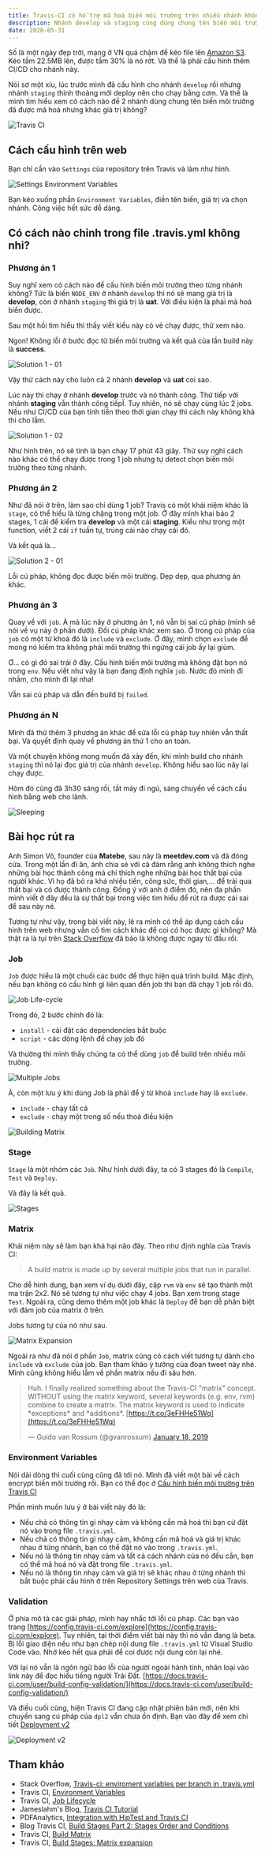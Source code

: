 ```yaml
---
title: Travis-CI có hỗ trợ mã hoá biến môi trường trên nhiều nhánh không nhỉ?
description: Nhánh develop và staging cùng dùng chung tên biến môi trường nhưng giá trị khác nhau. Tìm hiểu cách cấu hình nào.
date: 2020-05-31
---
```


Số là một ngày đẹp trời, mạng ở VN quá chậm để kéo file lên [Amazon S3](https://aws.amazon.com/s3/). Kéo tầm 22.5MB lên, được tầm 30% là nó rớt. Và thế là phải cấu hình thêm CI/CD cho nhánh này.

Nói sơ một xíu, lúc trước mình đã cấu hình cho nhánh `develop` rồi nhưng nhánh `staging` thỉnh thoảng mới deploy nên cho chạy bằng cơm. Và thế là mình tìm hiểu xem có cách nào để 2 nhánh dùng chung tên biến môi trường đã được mã hoá nhưng khác giá trị không?

![Travis CI](../../assets/tutorials/travis-ci-co-ho-tro-ma-hoa-bien-moi-truong-tren-nhieu-nhanh-khong-nhi/travis-ci.png)

## Cách cấu hình trên web

Bạn chỉ cần vào `Settings` của repository trên Travis và làm như hình.

![Settings Environment Variables](../../assets/tutorials/travis-ci-co-ho-tro-ma-hoa-bien-moi-truong-tren-nhieu-nhanh-khong-nhi/settings-env-vars.png)

Bạn kéo xuống phần `Environment Variables`, điền tên biến, giá trị và chọn nhánh. Công việc hết sức dễ dàng.

## Có cách nào chỉnh trong file .travis.yml không nhỉ?

### Phương án 1

Suy nghĩ xem có cách nào để cấu hình biến môi trường theo từng nhánh không? Tức là biến `NODE_ENV` ở nhánh `develop` thì nó sẽ mang giá trị là **develop**, còn ở nhánh `staging` thì giá trị là **uat**. Với điều kiện là phải mã hoá biến được.

Sau một hồi tìm hiểu thì thấy viết kiểu này có vẻ chạy được, thử xem nào.

Ngon! Không lỗi ở bước đọc từ biến môi trường và kết quả của lần build này là **success**.

![Solution 1 - 01](../../assets/tutorials/travis-ci-co-ho-tro-ma-hoa-bien-moi-truong-tren-nhieu-nhanh-khong-nhi/logging-solution-1--01.jpg)

Vậy thử cách này cho luôn cả 2 nhánh **develop** và **uat** coi sao.

Lúc này thì chạy ở nhánh **develop** trước và nó thành công. Thử tiếp với nhánh **staging** vẫn thành công tiếpÏ. Tuy nhiên, nó sẽ chạy cùng lúc 2 jobs. Nếu như CI/CD của bạn tính tiền theo thời gian chạy thì cách này không khả thi cho lắm.

![Solution 1 - 02](../../assets/tutorials/travis-ci-co-ho-tro-ma-hoa-bien-moi-truong-tren-nhieu-nhanh-khong-nhi/logging-solution-1--02.png)

Như hình trên, nó sẽ tính là bạn chạy 17 phút 43 giây. Thử suy nghĩ cách nào khác có thể chạy được trong 1 job nhưng tự detect chọn biến môi trường theo từng nhánh.

### Phương án 2

Như đã nói ở trên, làm sao chỉ dùng 1 job? Travis có một khái niệm khác là `stage`, có thể hiểu là từng chặng trong một job. Ở đây mình khai báo 2 stages, 1 cái để kiểm tra **develop** và một cái **staging**. Kiểu như trong một function, viết 2 cái `if` tuần tự, trúng cái nào chạy cái đó.

Và kết quả là...

![Solution 2 - 01](../../assets/tutorials/travis-ci-co-ho-tro-ma-hoa-bien-moi-truong-tren-nhieu-nhanh-khong-nhi/logging-solution-2--01.png)

Lỗi cú pháp, không đọc được biến môi trường. Dẹp dẹp, qua phương án khác.

### Phương án 3

Quay về với `job`. À mà lúc nãy ở phương án 1, nó vẫn bị sai cú pháp (mình sẽ nói về vụ này ở phần dưới). Đổi cú pháp khác xem sao. Ở trong cú pháp của `job` có một từ khoá đó là `include` và `exclude`. Ở đây, mình chọn `exclude` để mong nó kiểm tra không phải môi trường thì ngừng cái job ấy lại giùm.

Ơ... có gì đó sai trái ở đây. Cấu hình biến môi trường mà không đặt bọn nó trong `env`. Nếu viết như vậy là bạn đang định nghĩa `job`. Nước đó mình đi nhầm, cho mình đi lại nha!

Vẫn sai cú pháp và dẫn đến build bị `failed`.

### Phương án N

Mình đã thử thêm 3 phương án khác để sửa lỗi cú pháp tuy nhiên vẫn thất bại. Và quyết định quay về phương án thứ 1 cho an toàn.

Và một chuyện không mong muốn đã xảy đến, khi mình build cho nhánh `staging` thì nó lại đọc giá trị của nhánh `develop`. Không hiểu sao lúc nãy lại chạy được.

Hôm đó cũng đã 3h30 sáng rồi, tắt máy đi ngủ, sáng chuyển về cách cấu hình bằng web cho lành.

![Sleeping](../../assets/tutorials/travis-ci-co-ho-tro-ma-hoa-bien-moi-truong-tren-nhieu-nhanh-khong-nhi/sleeping.jpg)

## Bài học rút ra

Anh Simon Võ, founder của **Matebe**, sau này là **meetdev.com** và đã đóng cửa. Trong một lần đi ăn, ảnh chia sẻ với cả đám rằng anh không thích nghe những bài học thành công mà chỉ thích nghe những bài học thất bại của người khác. Vì họ đã bỏ ra khá nhiều tiền, công sức, thời gian,... để trải qua thất bại và có được thành công. Đồng ý với anh ở điểm đó, nên đa phần mình viết ở đây đều là sự thất bại trong việc tìm hiểu để rút ra được cái sai để sau này né.

Tương tự như vậy, trong bài viết này, lẽ ra mình có thể áp dụng cách cấu hình trên web nhưng vẫn cố tìm cách khác để coi có học được gì không? Mà thật ra là tụi trên [Stack Overflow](https://stackoverflow.com/questions/58300724/travis-ci-enviroment-variables-per-branch-in-travis-yml) đã bảo là không được ngay từ đầu rồi.

### Job

`Job` được hiểu là một chuối các bước để thực hiện quá trình build. Mặc định, nếu bạn không có cấu hình gì liên quan đến job thì bạn đã chạy 1 job rồi đó.

![Job Life-cycle](../../assets/tutorials/travis-ci-co-ho-tro-ma-hoa-bien-moi-truong-tren-nhieu-nhanh-khong-nhi/job-lifecycle.jpg)

Trong đó, 2 bước chính đó là:

- `install` - cài đặt các dependencies bắt buộc
- `script` - các dòng lệnh để chạy job đó

Và thường thì mình thấy chúng ta có thể dùng `job` để build trên nhiều môi trường.

![Multiple Jobs](../../assets/tutorials/travis-ci-co-ho-tro-ma-hoa-bien-moi-truong-tren-nhieu-nhanh-khong-nhi/travis-multiple-jobs.png)

À, còn một lưu ý khi dùng Job là phải để ý từ khoá `include` hay là `exclude`.

- `include` - chạy tất cả
- `exclude` - chạy một trong số nếu thoả điều kiện

![Building Matrix](../../assets/tutorials/travis-ci-co-ho-tro-ma-hoa-bien-moi-truong-tren-nhieu-nhanh-khong-nhi/build-matrix.png)

### Stage

`Stage` là một nhóm các `Job`. Như hình dưới đây, ta có 3 stages đó là `Compile`, `Test` và `Deploy`.

Và đây là kết quả.

![Stages](../../assets/tutorials/travis-ci-co-ho-tro-ma-hoa-bien-moi-truong-tren-nhieu-nhanh-khong-nhi/stages.png)

### Matrix

Khái niệm này sẽ làm bạn khá hại não đây. Theo như định nghĩa của Travis CI:

> A build matrix is made up by several multiple jobs that run in parallel.

Cho dễ hình dung, bạn xem ví dụ dưới đây, cặp `rvm` và `env` sẽ tạo thành một ma trận 2x2. Nó sẽ tương tự như việc chạy 4 jobs. Bạn xem trong stage `Test`. Ngoài ra, cũng demo thêm một job khác là `Deploy` để bạn dễ phân biệt với đám job của matrix ở trên.

Jobs tương tự của nó như sau.

![Matrix Expansion](../../assets/tutorials/travis-ci-co-ho-tro-ma-hoa-bien-moi-truong-tren-nhieu-nhanh-khong-nhi/matrix-expansion.png)

Ngoài ra như đã nói ở phần `Job`, matrix cũng có cách viết tương tự dành cho `include` và `exclude` của job. Bạn tham khảo ý tưởng của đoạn tweet này nhé. Mình cũng không hiểu lắm về phần matrix nếu đi sâu hơn.

> Huh. I finally realized something about the Travis-CI "matrix" concept. WITHOUT using the matrix keyword, several keywords (e.g. env, rvm) combine to create a matrix. The matrix keyword is used to indicate \*exceptions\* and \*additions\*. [https://t.co/3eFHHe51Wq](https://t.co/3eFHHe51Wq)
>
> — Guido van Rossum (@gvanrossum) [January 18, 2019](https://twitter.com/gvanrossum/status/1086290711266287616?ref_src=twsrc%5Etfw)

### Environment Variables

Nói dài dòng thì cuối cùng cũng đã tới nó. Mình đã viết một bài về cách encrypt biến môi trường rồi. Bạn có thể đọc ở [Cấu hình biến môi trường trên Travis CI](/tutorials/cau-hinh-bien-moi-truong-tren-travis-ci/)

Phần mình muốn lưu ý ở bài viết này đó là:

- Nếu chả có thông tin gì nhạy cảm và không cần mã hoá thì bạn cứ đặt nó vào trong file `.travis.yml`.
- Nếu chả có thông tin gì nhạy cảm, không cần mã hoá và giá trị khác nhau ở từng nhánh, bạn có thể đặt nó vào trong `.travis.yml`.
- Nếu nó là thông tin nhạy cảm và tất cả cách nhánh của nó đều cần, bạn có thể mã hoá nó và đặt trong file `.travis.yml`.
- Nếu nó là thông tin nhạy cảm và giá trị sẽ khác nhau ở từng nhánh thì bắt buộc phải cấu hình ở trên Repository Settings trên web của Travis.

### Validation

Ở phía mô tả các giải pháp, mình hay nhắc tới lỗi cú pháp. Các bạn vào trang [https://config.travis-ci.com/explore](https://config.travis-ci.com/explore). Tuy nhiên, tại thời điểm viết bài này thì nó vẫn đang là beta. Bị lỗi giao diện nếu như bạn chép nội dung file `.travis.yml` từ Visual Studio Code vào. Nhớ kéo hết qua phải để coi được nội dung còn lại nhé.

Với lại nó vẫn là ngôn ngữ báo lỗi của người ngoài hành tinh, nhân loại vào link này để đọc hiểu tiếng người Trái Đất. [https://docs.travis-ci.com/user/build-config-validation/](https://docs.travis-ci.com/user/build-config-validation/)

Và điều cuối cùng, hiện Travis CI đang cập nhật phiên bản mới, nên khi chuyển sang cú pháp của `dpl2` vẫn chưa ổn định. Bạn vào đây để xem chi tiết [Deployment v2](https://docs.travis-ci.com/user/deployment-v2)

![Deployment v2](../../assets/tutorials/travis-ci-co-ho-tro-ma-hoa-bien-moi-truong-tren-nhieu-nhanh-khong-nhi/deployment-v2.png)

## Tham khảo

- Stack Overflow, [Travis-ci: enviroment variables per branch in .travis.yml](https://stackoverflow.com/questions/58300724/travis-ci-enviroment-variables-per-branch-in-travis-yml)
- Travis CI, [Environment Variables](https://docs.travis-ci.com/user/environment-variables/)
- Travis CI, [Job Lifecycle](https://docs.travis-ci.com/user/job-lifecycle/)
- Jameslahm's Blog, [Travis CI Tutorial](https://jameslahm.github.io/2019/11/19/travis-ci-tutorial.html)
- PDFAnalytics, [Integration with HipTest and Travis CI](https://pdf-analytics.com/2017/12/28/integration-with-hiptest-and-travis-ci/)
- Blog Travis CI, [Build Stages Part 2: Stages Order and Conditions](https://blog.travis-ci.com/2017-09-12-build-stages-order-and-conditions)
- Travis CI, [Build Matrix](https://docs.travis-ci.com/user/build-matrix)
- Travis CI, [Build Stages: Matrix expansion](https://docs.travis-ci.com/user/build-stages/matrix-expansion/)
